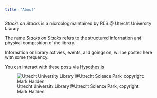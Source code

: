 ```yaml
---
title: "About"
---
```


_Stacks on Stacks_ is a microblog maintained by RDS @ Utrecht University Library

The name _Stacks on Stacks_ refers to the structured information and physical composition of the library.

Information on library activies, events, and goings on, will be posted here with some frequency.

You can interact with these posts via [Hypothes.is](https://web.hypothes.is/)


![Utrecht University Library @Utrecht Science Park, copyright: Mark Hadden](https://cdn.archilovers.com/projects/b_730_d55077e241fa430ca25bb6cffd823724.jpg)
